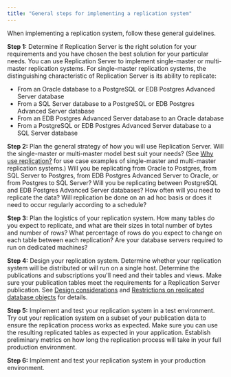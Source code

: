```yaml
---
title: "General steps for implementing a replication system"
---
```


<div id="general_steps" class="registered_link"></div>

When implementing a replication system, follow these general guidelines.

**Step 1:** Determine if Replication Server is the right solution for your requirements and you have chosen the best solution for your particular needs. You can use Replication Server to implement single-master or multi-master replication systems. For single-master replication systems, the distinguishing characteristic of Replication Server is its ability to replicate:
-  From an Oracle database to a PostgreSQL or EDB Postgres Advanced Server database
-  From a SQL Server database to a PostgreSQL or EDB Postgres Advanced Server database
-  From an EDB Postgres Advanced Server database to an Oracle database
-  From a PostgreSQL or EDB Postgres Advanced Server database to a SQL Server database

**Step 2:** Plan the general strategy of how you will use Replication Server. Will the single-master or multi-master model best suit your needs? (See [Why use replication?](../01_why_replication/#why_replication) for use case examples of single-master and multi-master replication systems.) Will you be replicating from Oracle to Postgres, from SQL Server to Postgres, from EDB Postgres Advanced Server to Oracle, or from Postgres to SQL Server? Will you be replicating between PostgreSQL and EDB Postgres Advanced Server databases? How often will you need to replicate the data? Will replication be done on an ad hoc basis or does it need to occur regularly according to a schedule?

**Step 3:** Plan the logistics of your replication system. How many tables do you expect to replicate, and what are their sizes in total number of bytes and number of rows? What percentage of rows do you expect to change on each table between each replication? Are your database servers required to run on dedicated machines?

**Step 4:** Design your replication system. Determine whether your replication system will be distributed or will run on a single host. Determine the publications and subscriptions you'll need and their tables and views. Make sure your publication tables meet the requirements for a Replication Server publication. See [Design considerations](05_post_installation_host_environment/#post_installation_host_environment) and [Restrictions on replicated database objects](03_restrictions_on_replicated_database_objects/#restrictions_on_replicated_database_objects) for details.

**Step 5:** Implement and test your replication system in a test environment. Try out your replication system on a subset of your publication data to ensure the replication process works as expected. Make sure you can use the resulting replicated tables as expected in your application. Establish preliminary metrics on how long the replication process will take in your full production environment.

**Step 6:** Implement and test your replication system in your production environment.
